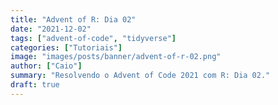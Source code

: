 ```yaml
---
title: "Advent of R: Dia 02"
date: "2021-12-02"
tags: ["advent-of-code", "tidyverse"]
categories: ["Tutoriais"]
image: "images/posts/banner/advent-of-r-02.png"
author: ["Caio"]
summary: "Resolvendo o Advent of Code 2021 com R: Dia 02."
draft: true
---
```

